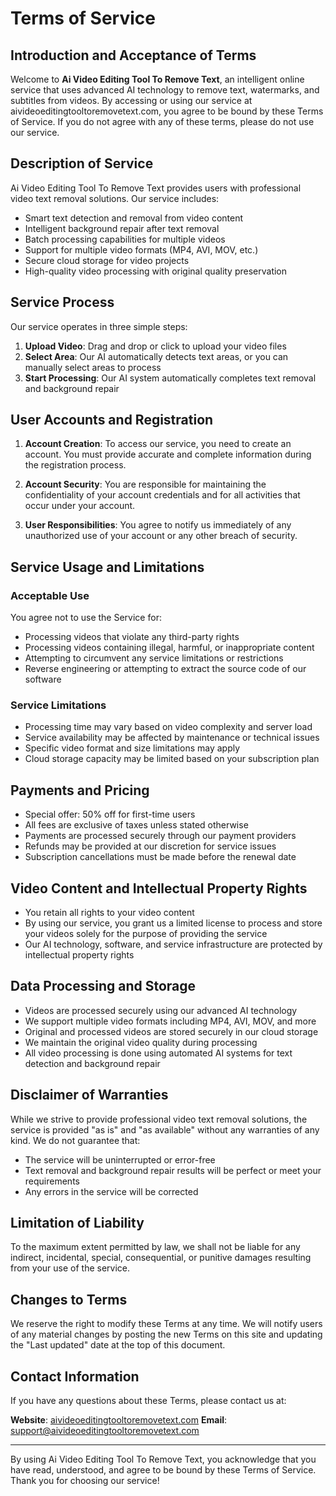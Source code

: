 # Terms of Service

## Introduction and Acceptance of Terms

Welcome to **Ai Video Editing Tool To Remove Text**, an intelligent online service that uses advanced AI technology to remove text, watermarks, and subtitles from videos. By accessing or using our service at aivideoeditingtooltoremovetext.com, you agree to be bound by these Terms of Service. If you do not agree with any of these terms, please do not use our service.

## Description of Service

Ai Video Editing Tool To Remove Text provides users with professional video text removal solutions. Our service includes:

- Smart text detection and removal from video content
- Intelligent background repair after text removal
- Batch processing capabilities for multiple videos
- Support for multiple video formats (MP4, AVI, MOV, etc.)
- Secure cloud storage for video projects
- High-quality video processing with original quality preservation

## Service Process

Our service operates in three simple steps:

1. **Upload Video**: Drag and drop or click to upload your video files
2. **Select Area**: Our AI automatically detects text areas, or you can manually select areas to process
3. **Start Processing**: Our AI system automatically completes text removal and background repair

## User Accounts and Registration

1. **Account Creation**: To access our service, you need to create an account. You must provide accurate and complete information during the registration process.

2. **Account Security**: You are responsible for maintaining the confidentiality of your account credentials and for all activities that occur under your account.

3. **User Responsibilities**: You agree to notify us immediately of any unauthorized use of your account or any other breach of security.

## Service Usage and Limitations

### Acceptable Use
You agree not to use the Service for:

- Processing videos that violate any third-party rights
- Processing videos containing illegal, harmful, or inappropriate content
- Attempting to circumvent any service limitations or restrictions
- Reverse engineering or attempting to extract the source code of our software

### Service Limitations

- Processing time may vary based on video complexity and server load
- Service availability may be affected by maintenance or technical issues
- Specific video format and size limitations may apply
- Cloud storage capacity may be limited based on your subscription plan

## Payments and Pricing

- Special offer: 50% off for first-time users
- All fees are exclusive of taxes unless stated otherwise
- Payments are processed securely through our payment providers
- Refunds may be provided at our discretion for service issues
- Subscription cancellations must be made before the renewal date

## Video Content and Intellectual Property Rights

- You retain all rights to your video content
- By using our service, you grant us a limited license to process and store your videos solely for the purpose of providing the service
- Our AI technology, software, and service infrastructure are protected by intellectual property rights

## Data Processing and Storage

- Videos are processed securely using our advanced AI technology
- We support multiple video formats including MP4, AVI, MOV, and more
- Original and processed videos are stored securely in our cloud storage
- We maintain the original video quality during processing
- All video processing is done using automated AI systems for text detection and background repair

## Disclaimer of Warranties

While we strive to provide professional video text removal solutions, the service is provided "as is" and "as available" without any warranties of any kind. We do not guarantee that:

- The service will be uninterrupted or error-free
- Text removal and background repair results will be perfect or meet your requirements
- Any errors in the service will be corrected

## Limitation of Liability

To the maximum extent permitted by law, we shall not be liable for any indirect, incidental, special, consequential, or punitive damages resulting from your use of the service.

## Changes to Terms

We reserve the right to modify these Terms at any time. We will notify users of any material changes by posting the new Terms on this site and updating the "Last updated" date at the top of this document.

## Contact Information

If you have any questions about these Terms, please contact us at:

**Website**: [aivideoeditingtooltoremovetext.com](http://aivideoeditingtooltoremovetext.com)
**Email**: [support@aivideoeditingtooltoremovetext.com](mailto:support@aivideoeditingtooltoremovetext.com)

---

By using Ai Video Editing Tool To Remove Text, you acknowledge that you have read, understood, and agree to be bound by these Terms of Service. Thank you for choosing our service!
